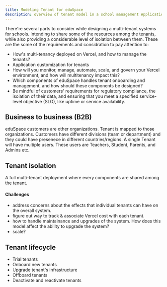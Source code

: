 ```yaml
---
title: Modeling Tenant for eduSpace
description: overview of tenant model in a school management Application
---
```


There're several parts to consider while designing a multi-tenant systems for schools.
Intending to share some of the resources among the tenants, while also providing a
considerable level of isolation between them. These are the some of the requirements
and considration to pay attention to:

- How's multi-tenancy deployed on Vercel, and how to manage the tenants?
- Application customization for tenants
- How will you monitor, manage, automate, scale, and govern your Vercel environment,
  and how will multitenancy impact this?
- Which components of eduSpace handles tenant onboarding and management,
  and how should these components be designed?
- Be mindful of customers' requirements for regulatory compliance, the isolation of their data,
  and ensuring that you meet a specified service-level objective (SLO), like uptime or service availability.

## Business to business (B2B)

eduSpace customers are other organizations. Tenant is mapped to those organizations.
Customers have different divisions (team or department) and they could have presenece in
different countries/regions. A single Tenant will have multiple users. These users are
Teachers, Student, Parents, and Admins etc.

## Tenant isolation

A full multi-tenant deployment where every components are shared among the tenant.

#### Challenges

- address concerns about the effects that individual tenants can have on the overall system.
- figure out way to track & associate Vercel cost with each tenant.
- how to handle maintainance and upgrades of the system. How does this model affect the
  ability to upgrade the system?
- scale?

## Tenant lifecycle

- Trial tenants
- Onboard new tenants
- Upgrade tenant's infrastructure
- Offboard tenants
- Deactivate and reactivate tenants
